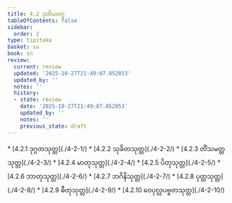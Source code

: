 ```yaml
---
title: 4.2 ဒုတိယဝဂ္ဂ
tableOfContents: false
sidebar:
  order: 2
type: tipitaka
basket: su
book: sn
review:
  current: review
  updated: '2025-10-27T21:49:07.852053'
  updated_by: ''
  notes: ''
  history:
  - state: review
    date: '2025-10-27T21:49:07.852053'
    updated_by: ''
    notes: ''
    previous_state: draft
---
```



<ReviewStatus review={frontmatter.review} showDetails={true} />

<HypothesisAnnotation frontmatter={frontmatter} />

<DynamicBreadcrumb />



<TableOfContents book="sn" section="4.2">
* [4.2.1 ဒုဂ္ဂတသုတ္တ](./4-2-1/)
* [4.2.2 သုခိတသုတ္တ](./4-2-2/)
* [4.2.3 တိံသမတ္တသုတ္တ](./4-2-3/)
* [4.2.4 မာတုသုတ္တ](./4-2-4/)
* [4.2.5 ပိတုသုတ္တ](./4-2-5/)
* [4.2.6 ဘာတုသုတ္တ](./4-2-6/)
* [4.2.7 ဘဂိနိသုတ္တ](./4-2-7/)
* [4.2.8 ပုတ္တသုတ္တ](./4-2-8/)
* [4.2.9 ဓီတုသုတ္တ](./4-2-9/)
* [4.2.10 ဝေပုလ္လပဗ္ဗတသုတ္တ](./4-2-10/)
</TableOfContents>